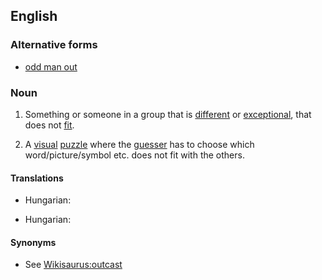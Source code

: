 ==English==

===Alternative forms===
* [[odd man out]]

===Noun===
{{en-noun|head=[[odd]] [[one]] [[out]]|pl=odd ones out}}

# {{idiomatic}} Something or someone in a group that is [[different]] or [[exceptional]], that does not [[fit]].
# {{idiomatic}} A [[visual]] [[puzzle]] where the [[guesser]] has to choose which word/picture/symbol etc. does not fit with the others.

====Translations====
{{trans-top|misfit}}
* Hungarian: {{t-|hu|kakukktojás}}
{{trans-mid}}
{{trans-bottom}}

{{trans-top|puzzle}}
* Hungarian: {{t-|hu|kakukktojás}}
{{trans-mid}}
{{trans-bottom}}

====Synonyms====
* See [[Wikisaurus:outcast]]